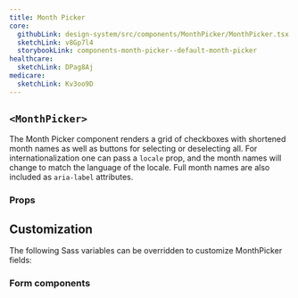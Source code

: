 ```yaml
---
title: Month Picker
core:
  githubLink: design-system/src/components/MonthPicker/MonthPicker.tsx
  sketchLink: v8Gp7l4
  storybookLink: components-month-picker--default-month-picker
healthcare:
  sketchLink: DPag8Aj
medicare:
  sketchLink: Kv3oo9D
---
```


## `<MonthPicker>`

The Month Picker component renders a grid of checkboxes with shortened month names as well as buttons for selecting or deselecting all. For internationalization one can pass a `locale` prop, and the month names will change to match the language of the locale. Full month names are also included as `aria-label` attributes.

<StorybookExample
  componentName="monthPicker"
  storyId="components-month-picker--default-month-picker"
/>

### Props

<PropTable componentName="MonthPicker" />

## Customization

The following Sass variables can be overridden to customize MonthPicker fields:

<ComponentThemeOptions
  componentname="choice"
/>

### Form components

<ComponentThemeOptions
  componentname="form"
/>
